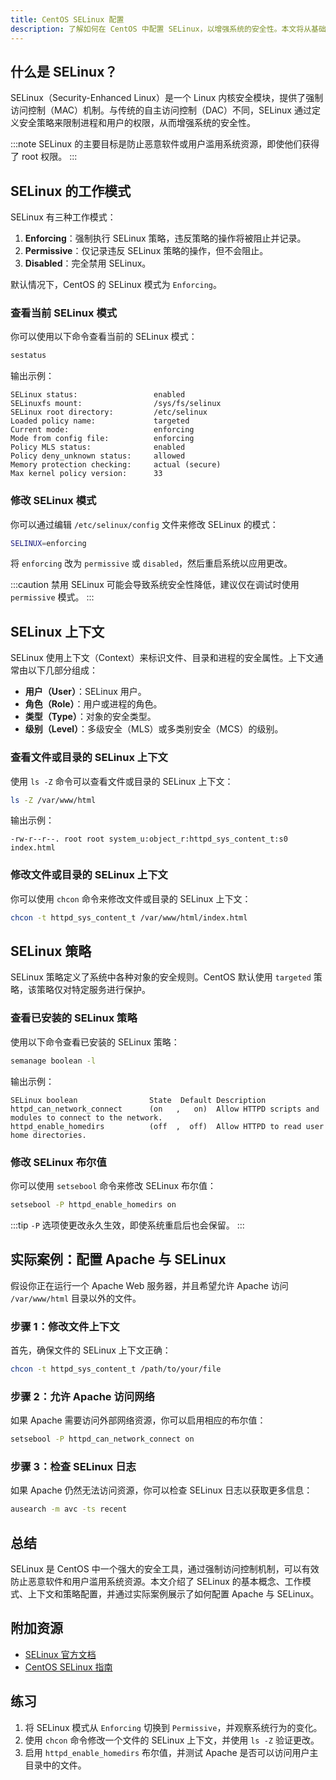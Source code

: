 ```yaml
---
title: CentOS SELinux 配置
description: 了解如何在 CentOS 中配置 SELinux，以增强系统的安全性。本文将从基础概念入手，逐步讲解 SELinux 的配置方法，并提供实际案例和代码示例。
---
```


## 什么是 SELinux？

SELinux（Security-Enhanced Linux）是一个 Linux 内核安全模块，提供了强制访问控制（MAC）机制。与传统的自主访问控制（DAC）不同，SELinux 通过定义安全策略来限制进程和用户的权限，从而增强系统的安全性。

:::note
SELinux 的主要目标是防止恶意软件或用户滥用系统资源，即使他们获得了 root 权限。
:::

## SELinux 的工作模式

SELinux 有三种工作模式：

1. **Enforcing**：强制执行 SELinux 策略，违反策略的操作将被阻止并记录。
2. **Permissive**：仅记录违反 SELinux 策略的操作，但不会阻止。
3. **Disabled**：完全禁用 SELinux。

默认情况下，CentOS 的 SELinux 模式为 `Enforcing`。

### 查看当前 SELinux 模式

你可以使用以下命令查看当前的 SELinux 模式：

```bash
sestatus
```

输出示例：

```
SELinux status:                 enabled
SELinuxfs mount:                /sys/fs/selinux
SELinux root directory:         /etc/selinux
Loaded policy name:             targeted
Current mode:                   enforcing
Mode from config file:          enforcing
Policy MLS status:              enabled
Policy deny_unknown status:     allowed
Memory protection checking:     actual (secure)
Max kernel policy version:      33
```

### 修改 SELinux 模式

你可以通过编辑 `/etc/selinux/config` 文件来修改 SELinux 的模式：

```bash
SELINUX=enforcing
```

将 `enforcing` 改为 `permissive` 或 `disabled`，然后重启系统以应用更改。

:::caution
禁用 SELinux 可能会导致系统安全性降低，建议仅在调试时使用 `permissive` 模式。
:::

## SELinux 上下文

SELinux 使用上下文（Context）来标识文件、目录和进程的安全属性。上下文通常由以下几部分组成：

- **用户（User）**：SELinux 用户。
- **角色（Role）**：用户或进程的角色。
- **类型（Type）**：对象的安全类型。
- **级别（Level）**：多级安全（MLS）或多类别安全（MCS）的级别。

### 查看文件或目录的 SELinux 上下文

使用 `ls -Z` 命令可以查看文件或目录的 SELinux 上下文：

```bash
ls -Z /var/www/html
```

输出示例：

```
-rw-r--r--. root root system_u:object_r:httpd_sys_content_t:s0 index.html
```

### 修改文件或目录的 SELinux 上下文

你可以使用 `chcon` 命令来修改文件或目录的 SELinux 上下文：

```bash
chcon -t httpd_sys_content_t /var/www/html/index.html
```

## SELinux 策略

SELinux 策略定义了系统中各种对象的安全规则。CentOS 默认使用 `targeted` 策略，该策略仅对特定服务进行保护。

### 查看已安装的 SELinux 策略

使用以下命令查看已安装的 SELinux 策略：

```bash
semanage boolean -l
```

输出示例：

```
SELinux boolean                State  Default Description
httpd_can_network_connect      (on   ,   on)  Allow HTTPD scripts and modules to connect to the network.
httpd_enable_homedirs          (off  ,  off)  Allow HTTPD to read user home directories.
```

### 修改 SELinux 布尔值

你可以使用 `setsebool` 命令来修改 SELinux 布尔值：

```bash
setsebool -P httpd_enable_homedirs on
```

:::tip
`-P` 选项使更改永久生效，即使系统重启后也会保留。
:::

## 实际案例：配置 Apache 与 SELinux

假设你正在运行一个 Apache Web 服务器，并且希望允许 Apache 访问 `/var/www/html` 目录以外的文件。

### 步骤 1：修改文件上下文

首先，确保文件的 SELinux 上下文正确：

```bash
chcon -t httpd_sys_content_t /path/to/your/file
```

### 步骤 2：允许 Apache 访问网络

如果 Apache 需要访问外部网络资源，你可以启用相应的布尔值：

```bash
setsebool -P httpd_can_network_connect on
```

### 步骤 3：检查 SELinux 日志

如果 Apache 仍然无法访问资源，你可以检查 SELinux 日志以获取更多信息：

```bash
ausearch -m avc -ts recent
```

## 总结

SELinux 是 CentOS 中一个强大的安全工具，通过强制访问控制机制，可以有效防止恶意软件和用户滥用系统资源。本文介绍了 SELinux 的基本概念、工作模式、上下文和策略配置，并通过实际案例展示了如何配置 Apache 与 SELinux。

## 附加资源

- [SELinux 官方文档](https://access.redhat.com/documentation/en-us/red_hat_enterprise_linux/8/html/using_selinux/index)
- [CentOS SELinux 指南](https://wiki.centos.org/HowTos/SELinux)

## 练习

1. 将 SELinux 模式从 `Enforcing` 切换到 `Permissive`，并观察系统行为的变化。
2. 使用 `chcon` 命令修改一个文件的 SELinux 上下文，并使用 `ls -Z` 验证更改。
3. 启用 `httpd_enable_homedirs` 布尔值，并测试 Apache 是否可以访问用户主目录中的文件。
